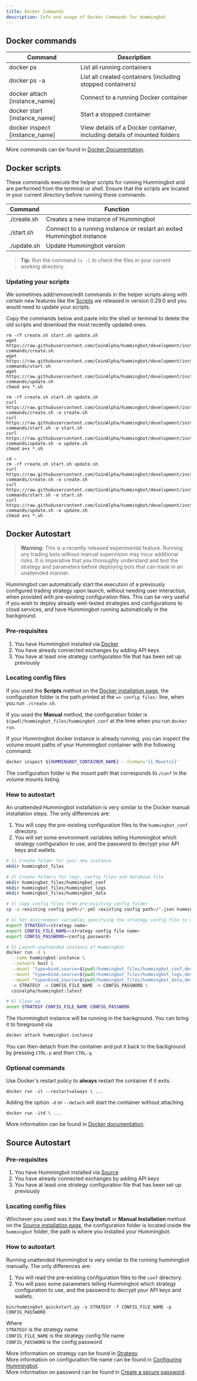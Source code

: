 ```yaml
---
title: Docker Commands
description: Info and usage of Docker Commands for Hummingbot
---
```



## Docker commands

| Command                        | Description                                                              |
| ------------------------------ | ------------------------------------------------------------------------ |
| docker ps                      | List all running containers                                              |
| docker ps -a                   | List all created containers (including stopped containers)               |
| docker attach [instance_name]  | Connect to a running Docker container                                    |
| docker start [instance_name]   | Start a stopped container                                                |
| docker inspect [instance_name] | View details of a Docker container, including details of mounted folders |

More commands can be found in [Docker Documentation](https://docs.docker.com/engine/reference/commandline/docker/).

## Docker scripts

These commands execute the helper scripts for running Hummingbot and are performed from the terminal or shell. Ensure that the scripts are located in your current directory before running these commands.

| Command     | Function                                                               |
| ----------- | ---------------------------------------------------------------------- |
| ./create.sh | Creates a new instance of Hummingbot                                   |
| ./start.sh  | Connect to a running instance or restart an exited Hummingbot instance |
| ./update.sh | Update Hummingbot version                                              |

> **Tip:** Run the command `ls -l` to check the files in your current working directory.

### Updating your scripts

We sometimes add/remove/edit commands in the helper scripts along with certain new features like the [Scripts](/release-notes/0.29.0) we released in version 0.29.0 and you would need to update your scripts.

Copy the commands below and paste into the shell or terminal to delete the old scripts and download the most recently updated ones.

<MultiCodeBlock>


```Linux
rm -rf create.sh start.sh update.sh
wget https://raw.githubusercontent.com/CoinAlpha/hummingbot/development/installation/docker-commands/create.sh
wget https://raw.githubusercontent.com/CoinAlpha/hummingbot/development/installation/docker-commands/start.sh
wget https://raw.githubusercontent.com/CoinAlpha/hummingbot/development/installation/docker-commands/update.sh
chmod a+x *.sh
```

```MacOS
rm -rf create.sh start.sh update.sh
curl https://raw.githubusercontent.com/CoinAlpha/hummingbot/development/installation/docker-commands/create.sh -o create.sh
curl https://raw.githubusercontent.com/CoinAlpha/hummingbot/development/installation/docker-commands/start.sh -o start.sh
curl https://raw.githubusercontent.com/CoinAlpha/hummingbot/development/installation/docker-commands/update.sh -o update.sh
chmod a+x *.sh
```

```Windows via Docker Toolbox
cd ~
rm -rf create.sh start.sh update.sh
curl https://raw.githubusercontent.com/CoinAlpha/hummingbot/development/installation/docker-commands/create.sh -o create.sh
curl https://raw.githubusercontent.com/CoinAlpha/hummingbot/development/installation/docker-commands/start.sh -o start.sh
curl https://raw.githubusercontent.com/CoinAlpha/hummingbot/development/installation/docker-commands/update.sh -o update.sh
chmod a+x *.sh
```

</MultiCodeBlock>


## Docker Autostart

> **Warning:** This is a recently released experimental feature. Running any trading bots without manual supervision may incur additional risks. It is imperative that you thoroughly understand and test the strategy and parameters before deploying bots that can trade in an unattended manner.

Hummingbot can automatically start the execution of a previously configured trading strategy upon launch, without needing user interaction, when provided with pre-existing configuration files. This can be very useful if you wish to deploy already well-tested strategies and configurations to cloud services, and have Hummingbot running automatically in the background.

### Pre-requisites

1. You have Hummingbot installed via [Docker](/installation/docker)
2. You have already connected exchanges by adding API keys
3. You have at least one strategy configuration file that has been set up previously

### Locating config files

If you used the **Scripts** method on the [Docker installation page](/installation/docker), the configuration folder is the path printed at the `=> config files:` line, when you run `./create.sh`.

If you used the **Manual** method, the configuration folder is `$(pwd)/hummingbot_files/hummingbot_conf` at the time when you run `docker run`.

If your Hummingbot docker instance is already running, you can inspect the volume mount paths of your Hummingbot container with the following command:

```bash
docker inspect ${HUMMINGBOT_CONTAINER_NAME} --format='{{.Mounts}}'
```

The configuration folder is the mount path that corresponds to `/conf` in the volume mounts listing.

### How to autostart

An unattended Hummingbot installation is very similar to the Docker manual installation steps. The only differences are:

1.  You will copy the pre-existing configuration files to the `hummingbot_conf` directory.
2.  You will set some environment variables telling Hummingbot which strategy configuration to use, and the password to decrypt your API keys and wallets.

```bash
# 1) Create folder for your new instance
mkdir hummingbot_files

# 2) Create folders for logs, config files and database file
mkdir hummingbot_files/hummingbot_conf
mkdir hummingbot_files/hummingbot_logs
mkdir hummingbot_files/hummingbot_data

# 3) Copy config files from pre-existing config folder
cp -a <existing config path>/*.yml <existing config path>/*.json hummingbot_files/hummingbot_conf/

# 4) Set environment variables specifying the strategy config file to use, and the decryption password
export STRATEGY=<strategy name>
export CONFIG_FILE_NAME=<strategy config file name>
export CONFIG_PASSWORD=<config password>

# 5) Launch unattended instance of Hummingbot
docker run -d \
  --name hummingbot-instance \
  --network host \
  --mount "type=bind,source=$(pwd)/hummingbot_files/hummingbot_conf,destination=/conf/" \
  --mount "type=bind,source=$(pwd)/hummingbot_files/hummingbot_logs,destination=/logs/" \
  --mount "type=bind,source=$(pwd)/hummingbot_files/hummingbot_data,destination=/data/" \
  -e STRATEGY -e CONFIG_FILE_NAME -e CONFIG_PASSWORD \
  coinalpha/hummingbot:latest

# 6) Clean up
unset STRATEGY CONFIG_FILE_NAME CONFIG_PASSWORD
```

The Hummingbot instance will be running in the background. You can bring it to foreground via

```bash
docker attach hummingbot-instance
```

You can then detach from the container and put it back to the background by pressing `CTRL-p` and then `CTRL-q`.

### Optional commands

Use Docker's restart policy to **always** restart the container if it exits.

```
docker run -it --restart=always \ ...
```

Adding the option `-d` or `--detach` will start the container without attaching.

```
docker run -itd \ ...
```

More information can be found in [Docker documentation](https://docs.docker.com/engine/reference/commandline/run/).

## Source Autostart

### Pre-requisites

1. You have Hummingbot installed via [Source](/installation/source)
2. You have already connected exchanges by adding API keys
3. You have at least one strategy configuration file that has been set up previously

### Locating config files

Whichever you used was it the **Easy Install** or **Manual Installation** method on the [Source installation page](/installation/source/linux), the configuration folder is located inside the `hummingbot` folder, the path is where you installed your Hummingbot.

### How to autostart

Running unattended Hummingbot is very similar to the running hummingbot manually. The only differences are:

1.  You will read the pre-existing configuration files to the `conf` directory.
2.  You will pass some parameters telling Hummingbot which strategy configuration to use, and the password to decrypt your API keys and wallets.

```
bin/hummingbot_quickstart.py -s STRATEGY -f CONFIG_FILE_NAME -p CONFIG_PASSWORD
```

Where  
`STRATEGY` is the strategy name  
`CONFIG_FILE_NAME` is the strategy config file name  
`CONFIG_PASSWORD` is the config password

More information on strategy can be found in [Strategy](/strategies/overview).  
More information on configuration file name can be found in [Configuring Hummingbot](/operation/client).  
More information on password can be found in [Create a secure password](/operation/client/#create-a-secure-password).
